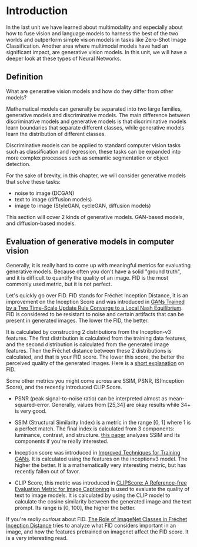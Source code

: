 # Introduction

In the last unit we have learned about multimodality and especially about how to fuse vision and language models to harness the best of the two worlds and outperform simple vision models in tasks like Zero-Shot Image Classification.
Another area where multimodal models have had an significant impact, are generative vision models. In this unit, we will have a deeper look at these types of Neural Networks.

## Definition

What are generative vision models and how do they differ from other models?

Mathematical models can generally be separated into two large families, generative models and discriminative models.
The main difference between discriminative models and generative models is that discriminative models learn boundaries that separate different classes, while generative models learn the distribution of different classes.

Discriminative models can be applied to standard computer vision tasks such as classification and regression,
these tasks can be expanded into more complex processes such as semantic segmentation or object detection.

For the sake of brevity, in this chapter, we will consider generative models that solve these tasks:

* noise to image (DCGAN)
* text to image (diffusion models)
* image to image (StyleGAN, cycleGAN, diffusion models)

This section will cover 2 kinds of generative models. GAN-based models, and diffusion-based models.

## Evaluation of generative models in computer vision

Generally, it is really hard to come up with meaningful metrics for evaluating generative models. Because often you don't have a solid "ground truth", and it is difficult to quantify the quality of an image. FID is the most commonly used metric, but it is not perfect.

Let's quickly go over FID. FID stands for Fréchet Inception Distance, it is an improvement on the Inception Score and was introduced in [GANs Trained by a Two Time-Scale Update Rule Converge to a Local Nash Equilibrium](https://arxiv.org/pdf/1706.08500.pdf). FID is considered to be resistant to noise and certain artifacts that can be present in generated images. The lower the FID, the better.

It is calculated by constructing 2 distributions from the Inception-v3 features. The first distribution is calculated from the training data features, and the second distribution is calculated from the generated image features. Then the Fréchet distance between these 2 distributions is calculated, and that is your FID score. The lower this score, the better the perceived quality of the generated images. Here is a [short explanation](https://www.youtube.com/watch?v=9zTwSzXxNDo&t=398s) on FID.

Some other metrics you might come across are SSIM, PSNR, IS(Inception Score), and the recently introduced CLIP Score.

* PSNR (peak signal-to-noise ratio) can be interpreted almost as mean-squared-error. Generally, values from [25,34] are okay results while 34+ is very good.

* SSIM (Structural Similarity Index) is a metric in the range [0, 1] where 1 is a perfect match. The final index is calculated from 3 components: luminance, contrast, and structure. [this paper](https://arxiv.org/pdf/2006.13846.pdf) analyzes SSIM and its components if you're really interested.

* Inception score was introduced in [Improved Techniques for Training GANs](https://arxiv.org/pdf/1606.03498.pdf). It is calculated using the features on the inceptionv3 model. The higher the better. It is a mathematically very interesting metric, but has recently fallen out of favor.

* CLIP Score, this metric was introduced in [CLIPScore: A Reference-free Evaluation Metric for Image Captioning](https://arxiv.org/pdf/2104.08718.pdf) is used to evaluate the quality of text to image models. It is calculated by using the CLIP model to calculate the cosine similarity between the generated image and the text prompt. Its range is [0, 100], the higher the better.

 If you're *really curious* about FID. [The Role of ImageNet Classes in Fréchet Inception Distance](https://arxiv.org/pdf/2203.06026.pdf) tries to analyze what FID considers important in an image, and how the features pretrained on imagenet affect the FID score. It is a very interesting read.